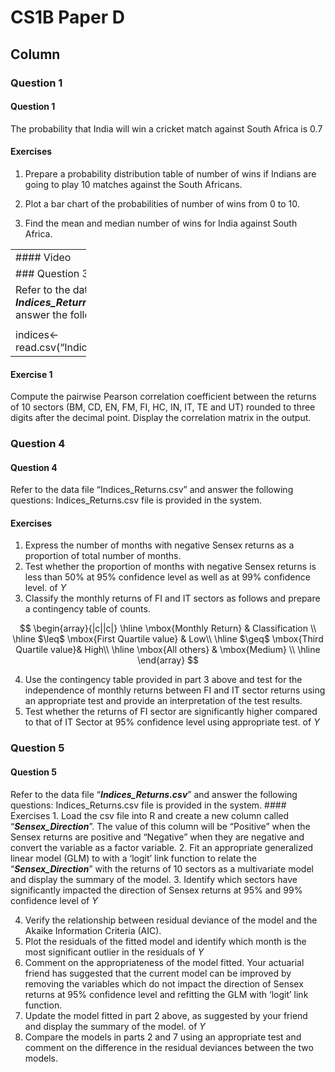 


CS1B Paper D {data-navmenu="R for Actuarial Statistics"}
==============================================================

Column {.tabset}
--------------------------------

### Question 1

<h4>Question  1</h4>

The probability that India will win a cricket match against South Africa is 0.7

#### Exercises

1. Prepare a probability distribution table of number of wins if Indians are going to play 10
matches against the South Africans. 

2. Plot a bar chart of the probabilities of number of wins from 0 to 10. 

3. Find the mean and median number of wins for India against South Africa.

----------------
#### Video


### Question 3
<h4>Question  3</h4>


Refer to the data file ***Indices_Returns.csv*** and answer the following questions:

<pre><code>
# Load the data file

indices<-read.csv("Indices_Returns.csv")
</code></pre>


---

#### Exercise 1


Compute the pairwise Pearson correlation coefficient between the returns of 10 sectors
(BM, CD, EN, FM, FI, HC, IN, IT, TE and UT) rounded to three digits after the decimal point. 
Display the correlation matrix in the output. 

### Question 4
<h4> Question 4</h4>
Refer to the data file “Indices_Returns.csv” and answer the following questions:
Indices_Returns.csv file is provided in the system.

#### Exercises 

1.  Express the number of months with negative Sensex returns as a proportion of total 
number of months. 
2.   Test whether the proportion of months with negative Sensex returns is less than 50% at 
95% confidence level as well as at 99% confidence level. of $Y$
3.  Classify the monthly returns of FI and IT sectors as follows and prepare a contingency 
table of counts. 

$$
\begin{array}{|c||c|}
\hline
\mbox{Monthly Return} & Classification \\ \hline
$\leq$ \mbox{First Quartile value} &  Low\\ \hline
$\geq$  \mbox{Third Quartile value}&  High\\ \hline
\mbox{All others} &  \mbox{Medium} \\ \hline
\end{array}
$$

4.  Use the contingency table provided in part 3 above and test for the independence of 
monthly returns between FI and IT sector returns using an appropriate test and provide an 
interpretation of the test results. 
5.  Test whether the returns of FI sector are significantly higher compared to that of IT Sector 
at 95% confidence level using appropriate test. of $Y$

### Question 5
<h4> Question 5</h4>
Refer to the data file “***Indices_Returns.csv***” and answer the following questions:
Indices_Returns.csv file is provided in the system.
#### Exercises 
1.  Load the csv file into R and create a new column called “***Sensex_Direction***”. 
The value of this column will be “Positive” when the Sensex returns are positive and “Negative” when they are negative and convert the variable as a factor variable. 
2.   Fit an appropriate generalized linear model (GLM) to with a ‘logit’ link function to relate the “***Sensex_Direction***” with the returns of 10 sectors as a multivariate model and display 
the summary of the model. 
3.  Identify which sectors have significantly impacted the direction of Sensex returns at 95% and 99% confidence level of $Y$

4.  Verify the relationship between residual deviance of the model and the Akaike 
Information Criteria (AIC). 
5.  Plot the residuals of the fitted model and identify which month is the most significant outlier in the residuals of $Y$
6.  Comment on the appropriateness of the model fitted. 
Your actuarial friend has suggested that the current model can be improved by removing the 
variables which do not impact the direction of Sensex returns at 95% confidence level and 
refitting the GLM with ‘logit’ link function.
7.    Update the model fitted in part 2 above, as suggested by your friend and display the summary 
of the model. of $Y$
8.   Compare the models in parts 2 and 7 using an appropriate test and comment on the 
difference in the residual deviances between the two models. 